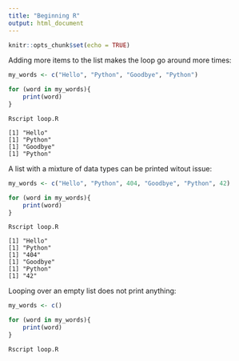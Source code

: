 ```yaml
---
title: "Beginning R"
output: html_document
---
```


```r
knitr::opts_chunk$set(echo = TRUE)
```

Adding more items to the list makes the loop go around more times:

```R
my_words <- c("Hello", "Python", "Goodbye", "Python")

for (word in my_words){
    print(word)
}
```

```
Rscript loop.R

[1] "Hello"
[1] "Python"
[1] "Goodbye"
[1] "Python"
```

A list with a mixture of data types can be printed witout issue:

```R
my_words <- c("Hello", "Python", 404, "Goodbye", "Python", 42)

for (word in my_words){
    print(word)
}
```

```
Rscript loop.R

[1] "Hello"
[1] "Python"
[1] "404"
[1] "Goodbye"
[1] "Python"
[1] "42"
```

Looping over an empty list does not print anything:

```R
my_words <- c()

for (word in my_words){
    print(word)
}
```

```
Rscript loop.R
```

